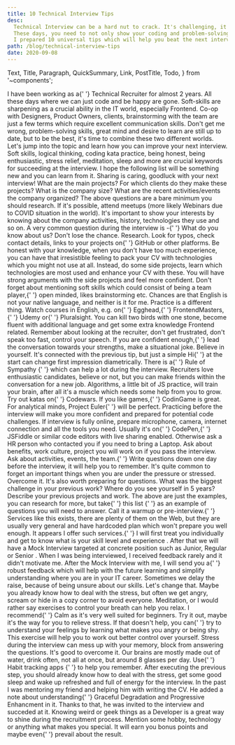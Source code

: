 ```yaml
---
title: 10 Technical Interview Tips
desc:
  Technical Interview can be a hard nut to crack. It's challenging, it's different, it's evolving.
  These days, you need to not only show your coding and problem-solving skills, but also have a personality that plays well with the team.
  I prepared 10 universal tips which will help you beat the next interview.
path: /blog/technical-interview-tips
date: 2020-09-08
---
```


  Text,
  Title,
  Paragraph,
  QuickSummary,
  Link,
  PostTitle,
  Todo,
} from '~components';

<Todo />
<PostTitle
  title={props.pageContext.frontmatter.title}
  desc={props.pageContext.frontmatter.desc}
/>
<QuickSummary desc={props.pageContext.frontmatter.desc} />
<Title level={3}>Introduction</Title>
<Paragraph>
  I have been working as a{' '}
  <Text strong>Technical Recruiter for almost 2 years</Text>. All these days
  where we can just code and be happy are gone. Soft-skills are sharpening as a
  crucial ability in the IT world, especially Frontend. Co-op with Designers,
  Product Owners, clients, brainstorming with the team are just a few terms
  which require excellent communication skills.
</Paragraph>
<Paragraph>
  Don't get me wrong, problem-solving skills, great mind and desire to learn are
  still up to date, but to be the best, it's time to combine these two different
  worlds.
</Paragraph>
<Paragraph lastParagraph>
  Let's jump into the topic and learn how you can improve your next interview.
</Paragraph>
<Title level={3}>The Actual Tips</Title>
<Paragraph>
  Soft skills, logical thinking, coding kata practice, being honest, being
  enthusiastic, stress relief, meditation, sleep and more are crucial keywords
  for <Text strong>succeeding at the interview</Text>.
</Paragraph>
<Paragraph lastParagraph>
  I hope the following list will be something new and you can learn from it.
  Sharing is caring, goodluck with your next interview!
</Paragraph>
<Title level={4}>1. Research the company</Title>
<Paragraph>
  What are the main projects? For which clients do they make these projects?
  What is the company size? What are the recent activities/events the company
  organized?
</Paragraph>

<Paragraph>
  The above questions are a bare minimum you should research. If it's possible,
  attend meetups (more likely Webinars due to COVID situation in the world).
  It's important to show your interests by knowing about the company activities,
  history, technologies they use and so on.
</Paragraph>
<Paragraph>
  A very common question during the interview is -{' '}
  <Text strong>What do you know about us?</Text>
</Paragraph>
<Paragraph lastParagraph>
  Don't lose the chance. <Text strong>Research</Text>.
</Paragraph>
<Title level={4}>2. Study your CV one more time</Title>
<Paragraph>
  Look for typos, check contact details, links to your projects on{' '}
  <Link href="https://github.com/">GitHub</Link> or other platforms. Be honest
  with your knowledge, when you don't have too much experience, you can have
  that irresistible feeling to pack your CV with technologies which you might
  not use at all.
</Paragraph>
<Paragraph lastParagraph>
  Instead, do some side projects, learn which technologies are most used and
  enhance your CV with these. You will have strong arguments with the side
  projects and feel more confident. Don't forget about mentioning soft skills
  which could consist of <Text strong>being a team player</Text>,{' '}
  <Text strong>open minded</Text>, <Text strong>likes brainstorming</Text> etc.
</Paragraph>
<Title level={4}>3. Practice communication skills and language</Title>
<Paragraph>
  Chances are that English is not your native language, and neither is it for
  me. Practice is a different thing. Watch courses in English, e.g. on{' '}
  <Link href="https://egghead.io/">Egghead</Link>,{' '}
  <Link href="https://frontendmasters.com/">FrontendMasters</Link>,{' '}
  <Link href="https://www.udemy.com/">Udemy</Link> or{' '}
  <Link href="https://www.pluralsight.com/">Pluralsight</Link>.
</Paragraph>
<Paragraph>
  You can kill two birds with one stone, become fluent with additional language
  and get some extra knowledge Frontend related.
</Paragraph>
<Paragraph>
  Remember about looking at the recruiter, don't get frustrated, don't speak too
  fast, control your speech. If you are confident enough,{' '}
  <Text strong>lead the conversation towards your strengths</Text>, make a
  situational joke.
</Paragraph>
<Paragraph lastParagraph>Believe in yourself.</Paragraph>
<Title level={4}>4. Say hi and be nice</Title>
<Paragraph>
  It's connected with the previous tip, but just a simple <Text strong>Hi</Text>{' '}
  at the start can change first impression diametrically.
</Paragraph>
<Paragraph lastParagraph>
  There is a{' '}
  <Link href="https://cxl.com/blog/cialdinis-principles-persuasion/">
    Rule of Sympathy
  </Link>{' '}
  which can help a lot during the interview. Recruiters love enthusiastic
  candidates, believe or not, but you can make friends within the conversation
  for a new job.
</Paragraph>
<Title level={4}>5. Do some katas</Title>
<Paragraph>
  Algorithms, a little bit of JS practice, will train your brain, after all it's
  a muscle which needs some help from you to grow. Try out katas on{' '}
  <Link href="codewars.com">Codewars</Link>. If you like games,{' '}
  <Link href="https://www.codingame.com/">CodinGame</Link> is great. For
  analytical minds, <Link href="https://projecteuler.net/">Project Euler</Link>{' '}
  will be perfect.
</Paragraph>
<Paragraph>
  <Text strong>
    Practicing before the interview will make you more confident and prepared
    for potential code challenges.
  </Text>
</Paragraph>
<Paragraph lastParagraph>
  If interview is fully online, prepare microphone, camera, internet connection
  and all the tools you need. Usually it's on{' '}
  <Link href="https://codepen.io/">CodePen</Link>,{' '}
  <Link href="https://jsfiddle.net/">JSFiddle</Link> or similar code editors
  with live sharing enabled. Otherwise ask a HR person who contacted you if you
  need to bring a Laptop.
</Paragraph>
<Title level={4}>6. Prepare questions and answers before</Title>
<Paragraph>
  Ask about benefits, work culture, project you will work on if you pass the
  interview. Ask about activities, events, the team.{' '}
  <Text strong>Write questions down one day before the interview</Text>, it will
  help you to remember. It's quite common to forget an important things when you
  are under the pressure or stressed. Overcome it.
</Paragraph>
<Paragraph>
  It's also worth preparing for questions. What was the biggest challenge in
  your previous work? Where do you see yourself in 5 years? Describe your
  previous projects and work.
</Paragraph>
<Paragraph lastParagraph>
  The above are just the examples, you can research for more, but take{' '}
  <Link href="https://www.indeed.com/career-advice/interviewing/common-technical-interview-questions-and-answers">
    this list
  </Link>{' '}
  as an example of questions you will need to answer.
</Paragraph>
<Title level={4}>7. Do Mock Interview</Title>
<Paragraph>
  Call it a warmup or pre-interview.{' '}
  <Link href="https://www.pramp.com/#/">Services</Link> like this exists, there
  are plenty of them on the Web, but they are usually very general and have
  hardcoded plan which won't prepare you well enough.
</Paragraph>
<Paragraph>
  It appears I offer such services.{' '}
  <Text strong>
    I will first treat you individually and get to know what is your skill level
    and experience
  </Text>
  . After that we will have a <Link href="#">Mock Interview</Link> targeted at concrete
  position such as <Text strong>Junior</Text>, <Text strong>Regular</Text> or <Text
    strong
  >
    Senior
  </Text>. When I was being interviewed, I received feedback rarely and it didn't
  motivate me.
</Paragraph>
<Paragraph>
  After the Mock Interview with me, I will send you a{' '}
  <Text strong>robust feedback</Text> which will help with the future learning
  and simplify understanding where you are in your IT career. Sometimes we delay
  the raise, because of being unsure about our skills.
</Paragraph>
<Paragraph lastParagraph>Let's change that.</Paragraph>
<Title level={4}>8. Relieve Stress</Title>
<Paragraph>
  Maybe you already know how to deal with the stress, but often we get angry,
  scream or hide in a cozy corner to avoid everyone.
</Paragraph>
<Paragraph>
  <Text strong>Meditation</Text>, or I would rather say exercises to control
  your breath can help you relax. I recommend{' '}
  <Link href="https://www.calm.com/">Calm</Link> as it's very well suited for
  beginners. Try it out, maybe it's the way for you to relieve stress.
</Paragraph>
<Paragraph>
  If that doesn't help, you can{' '}
  <Text strong>try to understand your feelings</Text> by learning what makes you
  angry or being shy. This exercise will help you to work out better control
  over yourself.
</Paragraph>
<Paragraph lastParagraph>
  Stress during the interview can mess up with your memory, block from answering
  the questions. It's good to overcome it.
</Paragraph>
<Title level={4}>9. Sleep, Eat and Drink well</Title>
<Paragraph>
  <Text strong>Our brains are mostly made out of water</Text>, drink often, not
  all at once, but around 8 glasses per day. Use{' '}
  <Link href="https://www.lifehack.org/668261/best-habit-tracking-apps">
    Habit tracking apps
  </Link>{' '}
  to help you remember.
</Paragraph>
<Paragraph lastParagraph>
  After executing the previous step, you should already know how to deal with
  the stress, <Text strong>get some good sleep</Text> and wake up refreshed and
  full of energy for the interview.
</Paragraph>
<Title level={4}>10. Surprise Everyone</Title>
<Paragraph>
  In the past I was mentoring my friend and helping him with writing the CV. He
  added a note about understanding{' '}
  <Text strong>Graceful Degradation and Progressive Enhancment</Text> in it.
  Thanks to that, he was invited to the interview and succeded at it.
</Paragraph>
<Paragraph lastParagraph>
  Knowing weird or geek things as a Developer is a great way to shine during the
  recruitment process. Mention some hobby, technology or anything what makes you
  special. It will earn you bonus points and maybe even{' '}
  <Text strong>prevail about the result</Text>.
</Paragraph>
